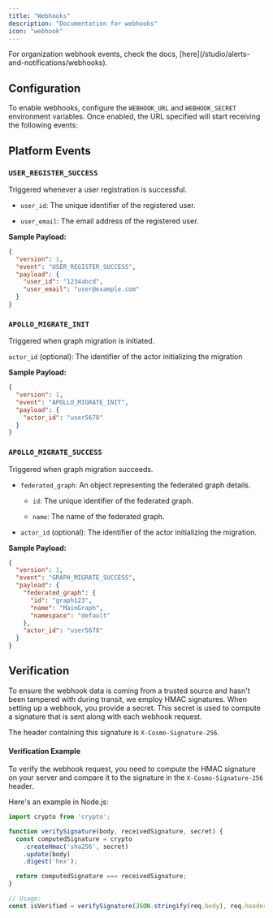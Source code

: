 ```yaml
---
title: "Webhooks"
description: "Documentation for webhooks"
icon: "webhook"
---
```


<Info>
  For organization webhook events, check the docs, [here](/studio/alerts-and-notifications/webhooks).
</Info>

## Configuration

To enable webhooks, configure the `WEBHOOK_URL` and `WEBHOOK_SECRET` environment variables. Once enabled, the URL specified will start receiving the following events:

## Platform Events

### `USER_REGISTER_SUCCESS`

Triggered whenever a user registration is successful.

* `user_id`: The unique identifier of the registered user.

* `user_email`: The email address of the registered user.

**Sample Payload:**

```json
{
  "version": 1,
  "event": "USER_REGISTER_SUCCESS",
  "payload": {
    "user_id": "1234abcd",
    "user_email": "user@example.com"
  }
}
```

### `APOLLO_MIGRATE_INIT`

Triggered when graph migration is initiated.

`actor_id` (optional): The identifier of the actor initializing the migration

**Sample Payload:**

```json
{
  "version": 1,
  "event": "APOLLO_MIGRATE_INIT",
  "payload": {
    "actor_id": "user5678"
  }
}
```

### `APOLLO_MIGRATE_SUCCESS`

Triggered when graph migration succeeds.

* `federated_graph`: An object representing the federated graph details.

  * `id`: The unique identifier of the federated graph.

  * `name`: The name of the federated graph.

* `actor_id` (optional): The identifier of the actor initializing the migration.

**Sample Payload:**

```json
{
  "version": 1,
  "event": "GRAPH_MIGRATE_SUCCESS",
  "payload": {
    "federated_graph": {
      "id": "graph123",
      "name": "MainGraph",
      "namespace": "default"
    },
    "actor_id": "user5678"
  }
}
```

## Verification

To ensure the webhook data is coming from a trusted source and hasn't been tampered with during transit, we employ HMAC signatures. When setting up a webhook, you provide a secret. This secret is used to compute a signature that is sent along with each webhook request.

The header containing this signature is `X-Cosmo-Signature-256`.

#### Verification Example

To verify the webhook request, you need to compute the HMAC signature on your server and compare it to the signature in the `X-Cosmo-Signature-256` header.

Here's an example in Node.js:

```js
import crypto from 'crypto';

function verifySignature(body, receivedSignature, secret) {
  const computedSignature = crypto
    .createHmac('sha256', secret)
    .update(body)
    .digest('hex');

  return computedSignature === receivedSignature;
}

// Usage:
const isVerified = verifySignature(JSON.stringify(req.body), req.headers['x-cosmo-signature-256'], YOUR_SECRET);
```

